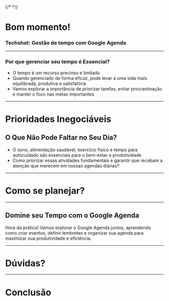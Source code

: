 

<Head>
  {/* <link rel="preconnect" href="https://fonts.googleapis.com" />
  <link rel="preconnect" href="https://fonts.gstatic.com" crossorigin />
  <link
    href="https://fonts.googleapis.com/css2?family=Nunito:wght@400;500;700&display=swap"
    rel="stylesheet"
  />
  <link href="https://fonts.cdnfonts.com/css/cascadia-code" rel="stylesheet" /> */}
  <title>Techshot - Gestão de tempo com Google Agenda</title>
</Head>

# Bom momento!

### Techshot: Gestão de tempo com Google Agenda

---

### Por que gerenciar seu tempo é Essencial?

- O tempo é um recurso precioso e limitado
- Quando gerenciado de forma eficaz, pode levar a uma vida mais equilibrada, produtiva e satisfatória
- Vamos explorar a importância de priorizar tarefas, evitar procrastinação e manter o foco nas metas importantes

---

# Prioridades Inegociáveis

## O Que Não Pode Faltar no Seu Dia?

- O sono, alimentação saudável, exercício físico e tempo para autocuidado são essenciais para o bem-estar e produtividade
- Como priorizar essas atividades fundamentais e garantir que recebam a atenção que merecem em nossas agendas diárias?

---

# Como se planejar?

---

## Domine seu Tempo com o Google Agenda

Hora da prática! Vamos explorar o Google Agenda juntos, aprendendo como criar eventos, definir lembretes e organizar sua agenda para maximizar sua produtividade e eficiência.

---

# Dúvidas?

---

# Conclusão
